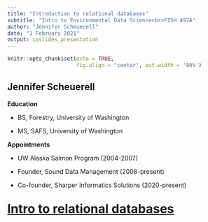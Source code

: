 ```yaml
---
title: "Introduction to relational databases"
subtitle: "Intro to Environmental Data Science<br>FISH 497A"
author: "Jennifer Scheuerell"
date: "1 February 2021"
output: ioslides_presentation
---
```



```r
knitr::opts_chunk$set(echo = TRUE, 
                      fig.align = "center", out.width = '90%')
```

## Jennifer Scheuerell

**Education**

* BS, Forestry, University of Washington

* MS, SAFS, University of Washington

**Appointments**

* UW Alaska Salmon Program (2004-2007)

* Founder, Sound Data Management (2008-present)

* Co-founder, Sharper Informatics Solutions (2020-present)


## {.flexbox .vcenter}

<p style="font-size:2em">
[**Intro to relational databases**](https://gist.github.com/sureL/d1a02d2242d6c424a67600eef430d828)
</p>
